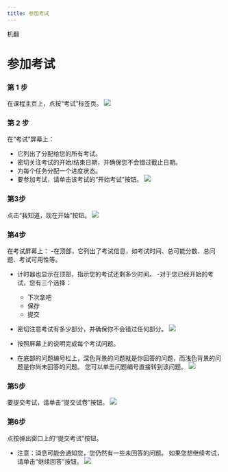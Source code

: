 ```yaml
--- 
title: 参加考试
---
```


机翻
# 参加考试

 ### 第 1 步 
 在课程主页上，点按“考试”标签页。
![](/img/ulearning/student/exam01.png)

 ### 第 2 步 
 在“考试”屏幕上： 
 - 它列出了分配给您的所有考试。 
 - 密切关注考试的开始/结束日期，并确保您不会错过截止日期。 
 - 为每个任务分配一个进度状态。 
 - 要参加考试，请单击该考试的“开始考试”按钮。
![](/img/ulearning/student/exam02.png)

 ### 第3步 
 点击“我知道，现在开始”按钮。
![](/img/ulearning/student/exam03.png)

### 第4步 
在考试屏幕上： 
 -在顶部，它列出了考试信息，如考试时间、总可能分数、总问题、考试可用性等。 
 - 计时器也显示在顶部，指示您的考试还剩多少时间。 
 -对于您已经开始的考试，您有三个选择： 
     - 下次拿吧 
     - 保存 
     - 提交 
 - 密切注意考试有多少部分，并确保你不会错过任何部分。
![](/img/ulearning/student/exam04.png)

- 按照屏幕上的说明完成每个考试问题。 
- 在底部的问题编号栏上，深色背景的问题就是你回答的问题，而浅色背景的问题是你尚未回答的问题。 您可以单击问题编号直接转到该问题。
![](/img/ulearning/student/exam05.png)

 ###  第5步 
 要提交考试，请单击“提交试卷”按钮。
![](/img/ulearning/student/exam06.png)


 ### 第6步 
 点按弹出窗口上的“提交考试”按钮。 
 - 注意：消息可能会通知您，您仍然有一些未回答的问题。 如果您想继续考试，请单击“继续回答”按钮。
![](/img/ulearning/student/exam07.png)